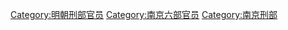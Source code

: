 [[Category:明朝刑部官员|Category:明朝刑部官员]]
[[Category:南京六部官员|Category:南京六部官员]]
[[Category:南京刑部|Category:南京刑部]]